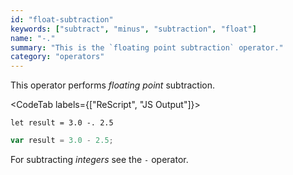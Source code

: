 ```yaml
---
id: "float-subtraction"
keywords: ["subtract", "minus", "subtraction", "float"]
name: "-."
summary: "This is the `floating point subtraction` operator."
category: "operators"
---
```


This operator performs _floating point_ subtraction.

<CodeTab labels={["ReScript", "JS Output"]}>

```res
let result = 3.0 -. 2.5
```

```js
var result = 3.0 - 2.5;
```

</CodeTab>

For subtracting _integers_ see the `-` operator.
